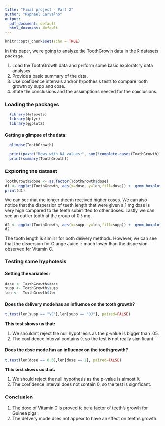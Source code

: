 ```yaml
---
title: "Final project - Part 2"
author: "Raphael Carvalho"
output:
  pdf_document: default
  html_document: default
---
```


```r
knitr::opts_chunk$set(echo = TRUE)
```

In this paper, we're going to analyze the ToothGrowth data in the R datasets package.

1. Load the ToothGrowth data and perform some basic exploratory data analyses
2. Provide a basic summary of the data.
3. Use confidence intervals and/or hypothesis tests to compare tooth growth by supp and dose.
4. State the conclusions and the assumptions needed for the conclusions.


### Loading the packages 

```r
  library(datasets)
  library(dplyr)
  library(ggplot2)
```

#### Getting a glimpse of the data:

```r
  glimpse(ToothGrowth)
```

```r
  print(paste("Rows with NA values:", sum(!complete.cases(ToothGrowth))))
  print(summary(ToothGrowth))
```

### Exploring the dataset

```r

ToothGrowth$dose <- as.factor(ToothGrowth$dose)
d1 <- ggplot(ToothGrowth, aes(x=dose, y=len,fill=dose)) +  geom_boxplot() +  ggtitle("Dispersion of tooth growth by dose") + xlab("Dose in mg") + ylab("Tooth length") + theme_minimal()
print(d1)
```

We can see that the longer theeth received higher doses. We can also notice that the dispersion of teeth length that were given a 1 mg dose is very high compared to the teeth subimitted to other doses. Lastly, we can see an outlier tooth at the group of 0.5 mg. 

```r

d2 <- ggplot(ToothGrowth, aes(x=supp, y=len,fill=supp)) +  geom_boxplot() +  ggtitle("Dispersion of tooth growth by delivery method") + xlab("Delivery method") + ylab("Tooth length") + theme_minimal()
d2
```
The tooth length is similar for both delivery methods. However, we can see that the dispersion for Orange Juice is much lower than the dispersion observed for Vitamin C.

### Testing some hyphotesis

#### Setting the variables:
```r

dose <- ToothGrowth$dose
supp <- ToothGrowth$supp
len <-  ToothGrowth$len

```

#### Does the delivery mode has an influence on the tooth growth?
```r
t.test(len[supp == "VC"],len[supp == "OJ"], paired=FALSE)
```

**This test shows us that:**

1. We shouldn't reject the null hypothesis as the p-value is bigger than .05.
2. The confidence interval contains 0, so the test is not really significant.

#### Does the dose mode has an influence on the tooth growth?
```r
t.test(len[dose == 0.5],len[dose == 1], paired=FALSE)
```
**This test shows us that:**

1. We should reject the null hypothesis as the p-value is almost 0.
2. The confidence interval does not contain 0, so the test is significant.


### Conclusion

1. The dose of Vitamin C is proved to be a factor of teeth's growth for Guinea pigs;
2. The delivery mode does not appear to have an effect on teeth's growth.
